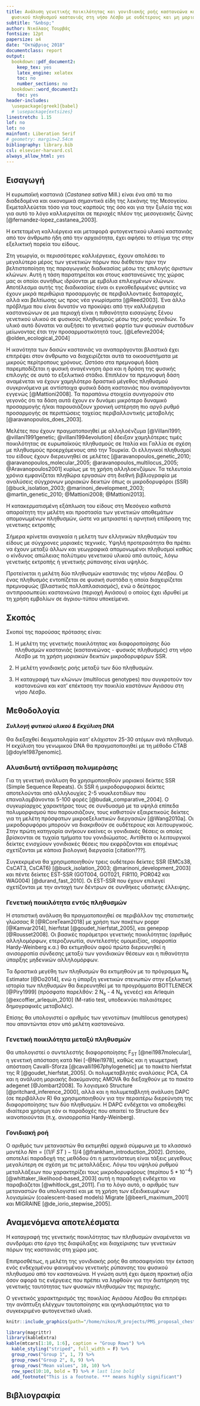 ```yaml
---
title: Ανάλυση γενετικής ποικιλότητας και γονιδιακής ροής καστανεώνα και απομονωμένου
  φυσικού πληθυσμού καστανιάς στη νήσο Λέσβο με ουδέτερους και μη μοριακούς δείκτες
subtitle: "&nbsp;" 
author: Νικόλαος Τουρβάς
fontsize: 12pt
papersize: a4
date: "Οκτώβριος 2018"
documentclass: report
output:
  bookdown::pdf_document2:
    keep_tex: yes
    latex_engine: xelatex
    toc: no
    number_sections: no
  bookdown::word_document2:
    toc: yes
header-includes: 
  \usepackage[greek]{babel}
  # \usepackage{extsizes}
linestretch: 1.15
lof: no
lot: no
mainfont: Liberation Serif
# geometry: margin=2.54cm
bibliography: library.bib
csl: elsevier-harvard.csl
always_allow_html: yes
---
```

<!-- Things to fix in .tex document
1. fix title size
2. table hlines
3. first line of each reference sticking out-->

 <!-- Εισαγωγή και Θεωρ. πλαίσιο μπορούν να γίνουν μια ενότητα!!! --> 
 
## Εισαγωγή

Η ευρωπαϊκή καστανιά (_Castanea sativa_ Mill.) είναι ένα από τα πιο διαδεδομένα και οικονομικά σημαντικά είδη της λεκάνης της Μεσογείου. Εκμεταλλεύεται τόσο για τους καρπούς της όσο και για την ξυλεία της και για αυτό το λόγο καλλιεργείται σε περιοχές πλέον της μεσογειακής ζώνης [@fernandez-lopez_castanea_2003]. 

<!-- ## Θεωρητικό πλαίσιο -->
<!-- Εξηγώ όλους τους παράγοντες που έγραψα στην εισαγωγή -->
  
Η εκτεταμένη καλλιέργεια και μεταφορά φυτογενετικού υλικού καστανιάς από τον άνθρωπο ήδη από την αρχαιότητα, έχει αφήσει το στίγμα της στην εξελικτική πορεία του είδους.   
  
<!-- Η λεπτομερής γνώση της δομής και της σύνθεσης της γενετικής παραλλακτικότητας αποτελεί απαραίτητη προϋπόθεση για την προστασία ικαι διαχείριση των γενετικών πόρων ενός είδους.  -->

Στη γεωργία, οι περισσότερες καλλιέργειες, έχουν απολέσει το μεγαλύτερο μέρος των γενετικών πόρων που διέθεταν πριν την βελτιστοποίηση της παραγωγικής διαδικασίας μέσω της επιλογής άριστων κλώνων. Αυτή η τάση παρατηρείται και στους καστανεώνες της χώρας μας οι οποίοι συνήθως ιδρύονται με εμβόλια επιλεγμένων κλώνων. Αποτέλεσμα αυτής της διαδικασίας είναι οι εγκαθεδρυμένες φυτείες να έχουν μικρά περιθώρια προσαρμογής σε περιβαλλοντικές διαταραχές, αλλά και βελτίωσης ως προς νέα γνωρίσματα [@Reed2003].
Ένα άλλο πρόβλημα που είναι δυνατόν να προκύψει από την καλλιέργεια καστανεώνων σε μια περιοχή είναι η πιθανότητα εισαγώγης ξένου γενετικού υλικού σε φυσικούς πληθυσμούς μέσω της ροής γονιδιών. Το υλικό αυτό δύναται να αυξήσει το γενετικό φορτίο των φυσικών συστάδων μείωνοντας έτσι την προσαρμοστικότητά τους. [@Lefevre2004; @olden_ecological_2004]

Η ικανότητα των δασών καστανιάς να αναπαράγονται βλαστικά έχει επιτρέψει στον άνθρωπο να διαχειρίζεται αυτά τα οικοσυστήματα με μικρούς περίτροπους χρόνους.
Ωστόσο στα πρεμνοφυή δάση παρεμποδίζεται η φυσική αναγέννηση άρα και η δράση της φυσικής επιλογής σε αυτό το εξελικτικό στάδιο. Επιπλέον τα πρεμνοφυή δάση αναμένεται να έχουν χαμηλότερο δραστικό μέγεθος πληθυσμού συγκρινόμενα με αντίστοιχα φυσικά δάση καστανιάς που αναπαράγονται εγγενώς [@Mattioni2008]. 
Τα παραπάνω στοιχεία συνηγορούν στο γεγονός ότι τα δάση αυτά έχουν εν δυνάμει μικρότερο δυναμικό προσαρμογής ή/και παρουσιάζουν χρονική υστέρηση πιο αργό ρυθμό προσαρμογής σε περιπτώσεις ταχείας περιβαλλοντικής μεταβολής [@aravanopoulos_does_2003]. 

Μελέτες που έχουν πραγματοποιηθεί με αλληλοένζυμα [@Villani1991; @villani1991genetic; @villani1994evolution] έδειξαν χαμηλότερες τιμές ποικιλότητας σε ευρωπαϊκούς πληθυσμούς σε Ιταλία και Γαλλία σε σχέση με πληθυσμούς προερχόμενους από την Τουρκία. Οι ελληνικοί πληθυσμοί του είδους έχουν διερευνηθεί σε μελέτες [@aravanopoulos_genetic_2010; @aravanopoulos_molecular_2005; @aravanopoulos_multilocus_2005; @Aravanopoulos2001] κυρίως με τη χρήση αλληλοενζύμων. Τα τελευταία χρόνια εμφανίζεται πληθώρα εργασιών στη διεθνή βιβλιογραφία με αναλύσεις σύγχρονων μοριακών δεικτών όπως οι μικροδορυφόροι (SSR)  [@buck_isolation_2003; @marinoni_development_2003; @martin_genetic_2010; @Mattioni2008; @Mattioni2013]. 

<!-- refugia - founder effects [@Petit2005] Long term --> Η κατακερματισμένη εξάπλωση του είδους στη Μεσόγειο καθιστά απαραίτητη την μελέτη και προστασία των γενετικών αποθεμάτων απομονωμένων πληθυσμών, ώστε να μετριαστεί η αρνητική επίδραση της γενετικης εκτροπής

Σήμερα κρίνεται αναγκαία η μελετη των ελληνικών πληθυσμών του είδους με σύγχρονες μοριακές τεχνικές. Υψηλή προτεραιότητα θα πρέπει να έχουν μεταξύ άλλων και γεωγραφικά απομονωμένοι πληθυσμοί καθώς ο κίνδυνος απώλειας πολύτιμου γενετικού υλικού από αυτούς, λόγω γενετικής εκτροπής ή γενετικής ρύπανσης είναι υψηλός.


Προτείνεται η μελέτη δύο πληθυσμών καστανιάς της νήσου Λέσβου. Ο ένας πληθυσμός εντοπίζεται σε φυσική συστάδα η οποία διαχειρίζεται πρεμνοφυώς (βλαστικός πολλαπλασιασμός), ενώ ο δεύτερος αντιπροσωπεύει καστανεώνα (περιοχή Αγιάσου) ο οποίος έχει ιδρυθεί με τη χρήση εμβολίων σε άγριου-τύπου υποκείμενα.

## Σκοπός

Σκοποί της παρούσας πρότασης είναι:

1. Η μελέτη της γενετικής ποικιλότητας και διαφοροποίησης δύο πληθυσμών καστανιάς (καστανεώνας - φυσικός πληθυσμός) στη νήσο Λέσβο με τη χρήση μοριακών δεικτών μικροδορυφόρων SSR.

3. Η μελέτη γονιδιακής ροής μεταξύ των δύο πληθυσμών.

2. Η καταγραφή των κλώνων (multilocus genotypes) που συγκροτούν τον καστανεώνα και κατ' επέκταση την ποικιλία καστάνων Αγιάσου στη νήσο Λέσβο. 

## Μεθοδολογία

#### _Συλλογή φυτικού υλικού & Εκχύλιση DNA_
Θα διεξαχθεί δειγματοληψία κατ' ελάχιστον 25-30 ατόμων ανά πληθυσμό. Η εκχύλιση του γενωμικού DNA θα πραγματοποιηθεί με τη μέθοδο CTAB [@doyle1987genomic].

### Αλυσιδωτή αντίδραση πολυμεράσης
Για τη γενετική ανάλυση θα χρησιμοποιηθούν μοριακοί δείκτες SSR (Simple Sequence Repeats). Οι SSR ή μικροδορυφορικοί δείκτες αποτελούνται από αλληλουχίες 2-5 νουκλεοτιδίων που επαναλαμβάνονται 5-100 φορές [@budak_comparative_2004]. Ο συγκυρίαρχος χαρακτήρας τους σε συνδυασμό με τα υψηλά επίπεδα πολυμορφισμού που παρουσιάζουν, τους καθιστούν εξαιρετικούς δείκτες για τη μελέτη πρόσφατων μικροεξελικτικών διεργασιών [@Wang2010a]. Οι μικροδορυφόροι μπορούν να διακριθούν σε ουδέτερους και λειτουργικούς. Στην πρώτη κατηγορία ανήκουν εκείνες οι γονιδιακές θέσεις οι οποίες βρίσκονται σε τυχαία τμήματα του γονιδιώματος. Αντίθετα οι λειτουργικοί δείκτες ενισχύουν γονιδιακές θέσεις που εκφράζονται και επομένως σχετίζονται με κάποια βιολογική διεργασία [citation???].

Συγκεκριμένα θα χρησιμοποιηθούν τρεις ουδέτεροι δείκτες SSR (EMCs38, CsCAT3, CsCAT6) [@buck_isolation_2003; @marinoni_development_2003] και πέντε δείκτες EST-SSR (GOT004, GOT021, FIR110, POR042 και WAG004) [@durand_fast_2010]. Οι EST-SSR που έχουν επιλεγεί σχετίζονται με την αντοχή των δέντρων σε συνθήκες υδατικής έλλειψης.
<!-- Μήπως θα με ρωτήσουν αν κάνω καλά που επιλέγω est για μελέτη gene flow; -->

### Γενετική ποικιλότητα εντός πληθυσμών
Η στατιστική ανάλυση θα πραγματοποιηθεί σε περιβάλλον της στατιστικής γλώσσας R [@RCoreTeam2018] με χρήση των πακέτων poppr [@Kamvar2014], hierfstat [@goudet_hierfstat_2005], και genepop [@Rousset2008]. Οι βασικές παράμετροι γενετικής ποικιλότητας (αριθμός αλληλομόρφων, ετεροζυγωτία, συντελεστής ομομειξίας, ισορροπία Hardy-Weinberg κ.α.) θα εκτιμηθούν αφού πρώτα διερευνηθεί η ανισορροπία σύνδεσης μεταξύ των γονιδιακών θέσεων και η πιθανότητα ύπαρξης μηδενικών αλληλομόρφων. 

Τα δραστικά μεγέθη των πληθυσμών θα εκτιμηθούν με το πρόγραμμα N~e~ Estimator [@Do2014], ενώ η ύπαρξη γενετικών στενωπών στην εξελικτική ιστορία των πληθυσμών θα διερευνηθεί με τα προγράμματα BOTTLENECK [@Piry1999] (πρόσφατο παρελθόν: 2 N~e~ - 4 N~e~ γενεές) και Arlequin [@excoffier_arlequin_2010] (M-ratio test, υποδεικνύει παλαιότερες δημογραφικές μεταβολές).

Επίσης θα υπολογιστεί ο αριθμός των γενοτύπων (multilocus genotypes) που απαντώνται στον υπό μελέτη καστανεώνα. 

### Γενετική ποικιλότητα μεταξύ πληθυσμών

Θα υπολογιστεί ο συντελεστής διαφοροποίησης F~ST~ [@nei1987molecular], η γενετική απόσταση κατά Nei [-@Nei1978], καθώς και η γεωμετρική απόσταση Cavalli-Sforza [@cavalli1967phylogenetic] με το πακέτο hierfstat της R [@goudet_hierfstat_2005]. Οι πολυμεταβλητές αναλύσεις PCA, CA και η ανάλυση μοριακής διακύμανσης AMOVA θα διεξαχθούν με το πακέτο adegenet [@Jombart2008]. Το λογισμικό Structure [@pritchard_inference_2000], αλλά και η πολυμεταβλητή ανάλυση DAPC (σε περιβάλλον R) θα χρησιμοποιηθoύν για την περαιτέρω διερεύνηση της διαφοροποίησης των δύο πληθυσμών. H DAPC ενδέχεται να αποδειχθεί ιδιαίτερα χρήσιμη εάν οι παραδοχές που απαιτεί το Structure δεν ικανοποιούνται (π.χ. ανισορροπία Hardy-Weinberg).

<!-- η dapc δεν προϋποθέτει ισορροπία Hardy-Weinberg ενδέχεται να αποδειχθεί ιδιαίτερα χρήσιμη εάν-->

### Γονιδιακή ροή
Ο αριθμός των μεταναστών θα εκτιμηθεί αρχικά σύμφωνα με το κλασσικό μοντέλο $Nm = [(1 / F~ST~) - 1] / 4$ [@frankham_introduction_2002]. Ωστόσο, αποτελεί παραδοχή της μεθόδου ότι η μετανάστευη είναι τάξεις μεγεθους μεγαλύτερη σε σχέση με τις μεταλλάξεις. Λόγω του υψηλού ρυθμού μεταλλάξεων που χαρακτηρίζει τους μικροδορυφόρους (περίπου $5 * 10^{-4}$)  [@whittaker_likelihood-based_2003] αυτή η παραδοχή ενδέχεται να παραβιάζεται [@whitlock_gst_2011]. Για το λόγο αυτό, ο αριθμός των μεταναστών θα υπολογιστεί και με τη χρήση των εξειδικευμένων λογισμίκών (coalescent-based models) Migrate [@beerli_maximum_2001] και MIGRAINE [@de_iorio_stepwise_2005].


## Αναμενόμενα αποτελέσματα

H καταγραφή της γενετικής ποικιλότητας των πληθυσμών αναμένεται να συνδράμει στο έργο της διαφύλαξης και διαχείρισης των γενετικών πόρων της καστανιάς στη χώρα μας.
<!-- και την ορθολογική διαχείριση του πολλαπλασιαστικού υλικού --> 

Επιπροσθέτως, η μελέτη της γονιδιακής ροής θα αποσαφηνίσει την έκταση ενός ενδεχομένου φαινομένου γενετικής ρύπανσης του φυσικού πληθυσμού από τον καστανεώνα. Η γνώση αυτή έχει άμεση πρακτική αξία όσον αφορά τις ενέργειες που πρέπει να ληφθούν για την διατήρηση της γενετικής ταυτότητας των φυσικών πληθυσμών της περιοχής.

Ο γενετικός χαρακτηρισμός της ποικιλίας Αγιάσου Λέσβου 
θα επιτρέψει την ανάπτυξη ελέγχων ταυτοποίησης και ιχνηλασιμότητας για το συγκεκριμένο φυτογενετικό υλικό.
<!-- ενδεχόμενη πιστοποίηση? -->





<!-- ## Χρηματοδότηση / Χρονοδιάγραμμα -->

<!-- !["Abies image"](Abies_alba_foliage_illustration.jpg) -->

```r
knitr::include_graphics(path="/home/nikos/R_projects/PMS_proposal_chestnut/Abies_alba_foliage_illustration.jpg")
```

```r
library(magrittr)
library(kableExtra)
kable(mtcars[1:10, 1:6], caption = "Group Rows") %>%
  kable_styling("striped", full_width = F) %>%
  group_rows("Group 1", 1, 7) %>%
  group_rows("Group 2", 8, 9) %>% 
  group_rows("Mean values", 10, 10) %>% 
  row_spec(10:10, bold = T) %>% # last line bold
  add_footnote("This is a footnote. *** means highly significant")
```

<!-- Allelic richness - indicator να σημειωθεί -->
<!-- ML_Null-Freq -->
<!-- LGP -->
<!-- Fst outliers --BAYESCAN outflank -->
<!-- adegenet [@Jombart2008] ,pegas,ape,fangorn -->

<!-- ### Γενετική τοπίου -->
<!-- IBD - mantel test - adegenet, ape -->
<!-- Genetic boundaries γενετικά φράγματα φραγμοί- Monmonier's algorithm -->
<!-- sPCA -->
<!-- Geneland -->
<!-- DIYABC ??? -->
<!-- GeneClass2 ??? -->

<!-- M ratio -> υποδεικνύει μείωση μεγέθους πληθυσμού σε μεγάλα χρονικά διαστήματα [@Aleksic2014] -->
<!-- BOTTLENECK -> πρόσφατες γενετικές στενωπούς (πρόσφατο εξελικτικό παρελθόν: ) -->

<!-- R Notebook - R markdown -->

<!-- δες οπωσδήποτε [@Aleksic2014; @Leonarduzzi2016a] -->
<!-- Cervus (see SM1 Leonarduzzi) -> ποσοστό παιδιών που οι γονείς τους είναι άτομα του πληθυσμού -->
<!-- άρα απαιτεί δειγματοληψία αναγέννησης-->
<!-- STRUCTURE μοντέλο πρόδρομης γνώσης πληθυσμών -> δες [@Aleksic2014; @pritchard_inference_2000] -->

<!-- Nei's Ds, Cav-Sf για φυλογενετικά  -->
<!-- F~ST~, G''~ST~, D~est~ -->
<!-- PCA, CA adegenet -->
<!-- AMOVA -->
<!-- STRUCTURE  -->
<!-- DAPC -->

<!-- Η μεγάλη εξάρτηση κοινωνιών έχει οδηγήσει... -->
<!-- Εξαιτίας της εκτεταμένης ανθρωπογενούς μεταφοράς γενετικού υλικού..., γενετικό υλικό του είδους έχει τύχει εκτεταμένης μεταφοράς (δες στα παπερ για ancient και κάνε cite) εδώ και αιώνες. Επιπλέον η χρήση επιλεγμένων γενοτύπων σε καστανεώνες αλλά και πρεμνοφυής διαχείριση των φυσικών πληθυσμών έχουν επιφέρει σημαντικές απώλειες γενετικών πόρων του είδους (αραβανοπ? - παπαδ). Η πίεση αυτή έχει ισχυροποιηθεί - ενταθεί λόγω προσβολών κυρίως από τους μύκητες _Cryphonectria parasitica_ και _Phytophthora cambivora_. -->
<!-- + κατακερματισμός απομόνωση γενετικού υλικού -->

## Βιβλιογραφία
<!-- &nbsp;  -->